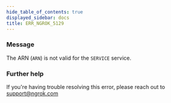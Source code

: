 ```yaml
---
hide_table_of_contents: true
displayed_sidebar: docs
title: ERR_NGROK_5129
---
```


### Message

The ARN (`ARN`) is not valid for the `SERVICE` service.

### Further help

If you're having trouble resolving this error, please reach out to [support@ngrok.com](mailto:support@ngrok.com?subject=Help%20with%20ERR_NGROK_5129)
